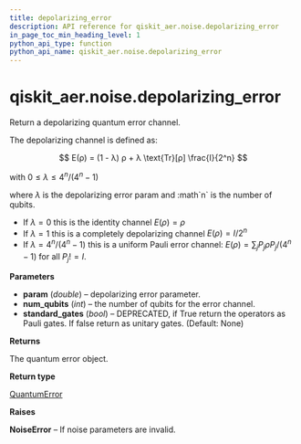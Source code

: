```yaml
---
title: depolarizing_error
description: API reference for qiskit_aer.noise.depolarizing_error
in_page_toc_min_heading_level: 1
python_api_type: function
python_api_name: qiskit_aer.noise.depolarizing_error
---
```


# qiskit\_aer.noise.depolarizing\_error

<Function id="qiskit_aer.noise.depolarizing_error" github="https://github.com/qiskit/qiskit-aer/tree/stable/0.11/qiskit_aer/noise/errors/standard_errors.py" signature="depolarizing_error(param, num_qubits, standard_gates=None)">
  Return a depolarizing quantum error channel.

  The depolarizing channel is defined as:

  $$
  E(ρ) = (1 - λ) ρ + λ \text{Tr}[ρ] \frac{I}{2^n}
  $$

  with $0 \le λ \le 4^n / (4^n - 1)$

  where $λ$ is the depolarizing error param and :math\`n\` is the number of qubits.

  *   If $λ = 0$ this is the identity channel $E(ρ) = ρ$
  *   If $λ = 1$ this is a completely depolarizing channel $E(ρ) = I / 2^n$
  *   If $λ = 4^n / (4^n - 1)$ this is a uniform Pauli error channel: $E(ρ) = \sum_j P_j ρ P_j / (4^n - 1)$ for all $P_j != I$.

  **Parameters**

  *   **param** (*double*) – depolarizing error parameter.
  *   **num\_qubits** (*int*) – the number of qubits for the error channel.
  *   **standard\_gates** (*bool*) – DEPRECATED, if True return the operators as Pauli gates. If false return as unitary gates. (Default: None)

  **Returns**

  The quantum error object.

  **Return type**

  [QuantumError](qiskit_aer.noise.QuantumError "qiskit_aer.noise.QuantumError")

  **Raises**

  **NoiseError** – If noise parameters are invalid.
</Function>


